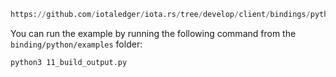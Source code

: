 ```python reference
https://github.com/iotaledger/iota.rs/tree/develop/client/bindings/python/examples/11_build_output.py
```

You can run the example by running the following command from the `binding/python/examples` folder:

```bash
python3 11_build_output.py
```
